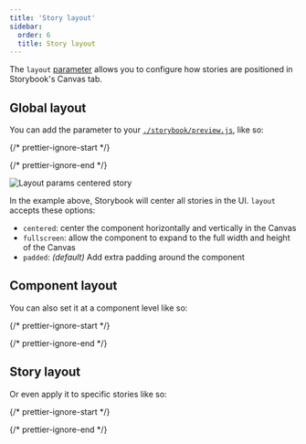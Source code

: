 ```yaml
---
title: 'Story layout'
sidebar:
  order: 6
  title: Story layout
---
```


The `layout` [parameter](../writing-stories/parameters.mdx) allows you to configure how stories are positioned in Storybook's Canvas tab.

## Global layout

You can add the parameter to your [`./storybook/preview.js`](./index.mdx#configure-story-rendering), like so:

{/* prettier-ignore-start */}

<CodeSnippets path="storybook-preview-layout-param.md" />

{/* prettier-ignore-end */}

![Layout params centered story](../_assets/configure/layout-params-story-centered.png)

In the example above, Storybook will center all stories in the UI. `layout` accepts these options:

* `centered`: center the component horizontally and vertically in the Canvas
* `fullscreen`: allow the component to expand to the full width and height of the Canvas
* `padded`: *(default)* Add extra padding around the component

## Component layout

You can also set it at a component level like so:

{/* prettier-ignore-start */}

<CodeSnippets path="storybook-component-layout-param.md" />

{/* prettier-ignore-end */}

## Story layout

Or even apply it to specific stories like so:

{/* prettier-ignore-start */}

<CodeSnippets path="storybook-story-layout-param.md" usesCsf3 />

{/* prettier-ignore-end */}
